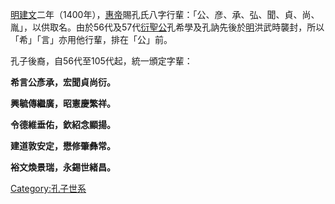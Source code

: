 [[明|明]][[建文|建文]]二年（1400年），[[明惠帝|惠帝]]賜孔氏八字行輩：「公、彦、承、弘、聞、貞、尚、胤」，以供取名。由於56代及57代[[衍聖公|衍聖公]]孔希學及孔訥先後於[[明朝|明]]洪武時襲封，所以「希」「言」亦用他行輩，排在「公」前。

孔子後裔，自56代至105代起，統一頒定字輩：

'''希言公彥承，宏聞貞尚衍。'''

'''興毓傳繼廣，昭憲慶繁祥。'''

'''令德維垂佑，欽紹念顯揚。'''

'''建道敦安定，懋修肇彝常。'''

'''裕文煥景瑞，永錫世緒昌。'''

[[Category:孔子世系|Category:孔子世系]]